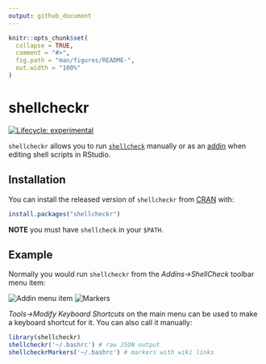 ```yaml
---
output: github_document
---
```


<!-- README.md is generated from README.Rmd. Please edit that file -->

```r
knitr::opts_chunk$set(
  collapse = TRUE,
  comment = "#>",
  fig.path = "man/figures/README-",
  out.width = "100%"
)
```

# shellcheckr

<!-- badges: start -->
[![Lifecycle: experimental](https://img.shields.io/badge/lifecycle-experimental-orange.svg)](https://www.tidyverse.org/lifecycle/#experimental)
<!-- badges: end -->

`shellcheckr` allows you to run [`shellcheck`](https://www.shellcheck.net/) manually or as an [addin](https://rstudio.github.io/rstudioaddins/) when editing shell scripts in RStudio.

## Installation

You can install the released version of `shellcheckr` from [CRAN](https://CRAN.R-project.org) with:

``` r
install.packages("shellcheckr")
```

**NOTE** you must have `shellcheck` in your `$PATH`.

## Example

Normally you would run `shellcheckr` from the *Addins->ShellCheck* toolbar menu item:

![Addin menu item](man/figures/addin-menu-item.png)
![Markers](man/figures/markers.png)

*Tools->Modify Keyboard Shortcuts* on the main menu can be used to make a keyboard shortcut for it. You can also call it manually:

```r
library(shellcheckr)
shellcheckr('~/.bashrc') # raw JSON output
shellcheckrMarkers('~/.bashrc') # markers with wiki links
```
